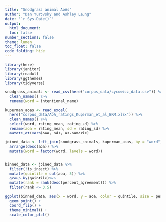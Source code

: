 ```yaml
---
title: "Snodgrass animal AoAs"
author: "Dan Yurovsky and Ashley Leung"
date: '`r Sys.Date()`'
output: 
  html_document:
  toc: false
number_sections: false
theme: lumen
toc_float: false
code_folding: hide
---
```


```r
library(here)
library(janitor)
library(readxl)
library(ggthemes)
library(tidyverse)
```


```r
snodgrass_animals <- read_csv(here("corpus_data/cycowicz_data.csv")) %>%
  clean_names() %>%
  rename(word = intentional_name)
```

```r
kuperman_aoas <- read_excel(
  here("corpus_data/AoA_ratings_Kuperman_et_al_BRM.xlsx")) %>%
  clean_names() %>%
  select(word, rating_mean, rating_sd) %>%
  rename(aoa = rating_mean, sd = rating_sd) %>%
  mutate_at(vars(aoa, sd), as.numeric)
```

```r
joined_data <- left_join(snodgrass_animals, kuperman_aoas, by = "word") %>%
  arrange(desc(aoa)) %>%
  mutate(word = factor(word, levels = word))


binned_data <- joined_data %>%
  filter(!is_insect) %>%
  mutate(quintile = cut(aoa, 5)) %>%
  group_by(quintile)%>%
  mutate(rank = rank(desc(percent_agreement))) %>%
  filter(rank <= 3.5)

ggplot(binned_data, aes(x = word, y = aoa, color = quintile, size = percent_agreement)) +
  geom_point() + 
  coord_flip() + 
  theme_minimal() + 
  scale_color_ptol()
```